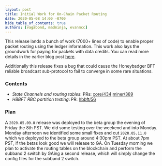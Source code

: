 ```yaml
---
layout: post
title: Initial Work for On-Chain Packet Routing
date: 2020-05-08 14:00 -0700
hide_table_of_contents: true
authors: [vagabond, madninja, evanmcc]
---
```


This release lands a bunch of work (7000+ lines of code) to enable proper packet routing using the
ledger information. This work also lays the groundwork for paying for packets with data credits. You
can read more details in the earlier blog post
[here](https://engineering.helium.comhttps://docs.helium.com/blog/2020/05/05/lorawan-network-upgrade-potential-disruption-mitigation.html).

<!--truncate-->

Additionally this release fixes a bug that could cause the Honeybadger BFT reliable broadcast
sub-protocol to fail to converge in some rare situations.

### Contents

- _State Channels and routing tables_: PRs:
  [core/434](https://github.com/helium/blockchain-core/pull/434)
  [miner/389](https://github.com/helium/miner/pull/389)
- _HBBFT RBC partition testing_: PR: [hbbft/56](https://github.com/helium/erlang-hbbft/pull/56)

### Plan

A `2020.05.09.0` release was deployed to the beta group the evening of Friday the 8th PST. We did
some testing over the weekend and into Monday. Monday afternoon we identified some small fixes and
cut `2020.05.11.0` which we deployed to the beta group around 4:30pm PST. At about 7pm PST, if the
betas look good we will release to GA. On Tuesday morning we plan to activate the routing tables on
the blockchain and perform the subband 2 switch by GAing a second release, which will simply change
the config files for the subband 2 switch.
